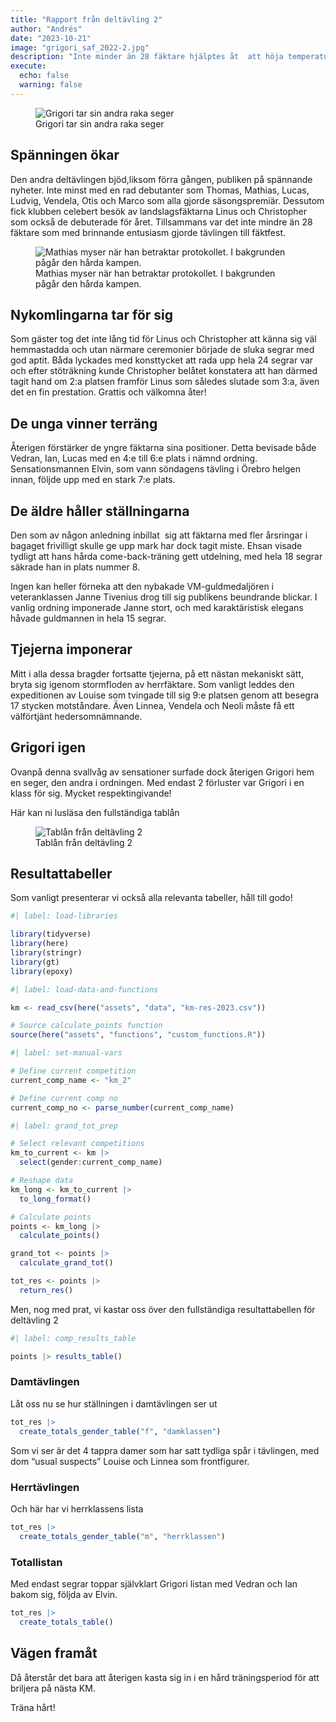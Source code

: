 ```yaml
---
title: "Rapport från deltävling 2"
author: "Andrés"
date: "2023-10-21"
image: "grigori_saf_2022-2.jpg"
description: "Inte minder än 28 fäktare hjälptes åt  att höja temperaturen ytterligare några grader över kokpunkten i KMs deltävling 2. Allt för att vinna ära och berömmelse. Denna gång kunde publiken också glädjas att se landslagsfäktarna Linus från Uppsala och Christopher visa upp sina färdigheter på pisten."
execute:
  echo: false
  warning: false
---
```


![Grigori tar sin andra raka seger](grigori_saf_2022-2.jpg)

## Spänningen ökar

Den andra deltävlingen bjöd,liksom förra gången, publiken på spännande nyheter. Inte minst med en rad debutanter som Thomas, Mathias, Lucas, Ludvig, Vendela, Otis och Marco som alla gjorde säsongspremiär. Dessutom fick klubben celebert besök av landslagsfäktarna Linus och Christopher som också de debuterade för året. Tillsammans var det inte mindre än 28 fäktare som med brinnande entusiasm gjorde tävlingen till fäktfest.

![Mathias myser när han betraktar protokollet. I bakgrunden pågår den hårda kampen.](km-2_kamp%20(1).jpg)

## Nykomlingarna tar för sig

Som gäster tog det inte lång tid för Linus och Christopher att känna sig väl hemmastadda och utan närmare ceremonier började de sluka segrar med god aptit. Båda lyckades med konsttycket att rada upp hela 24 segrar var och efter stöträkning kunde Christopher belåtet konstatera att han därmed tagit hand om 2:a platsen framför Linus som således slutade som 3:a, även det en fin prestation. Grattis och välkomna åter!

## De unga vinner terräng

Återigen förstärker de yngre fäktarna sina positioner. Detta bevisade både Vedran, Ian, Lucas med en 4:e till 6:e plats i nämnd ordning. Sensationsmannen Elvin, som vann söndagens tävling i Örebro helgen innan, följde upp med en stark 7:e plats.

## De äldre håller ställningarna

Den som av någon anledning inbillat  sig att fäktarna med fler årsringar i bagaget frivilligt skulle ge upp mark har dock tagit miste. Ehsan visade tydligt att hans hårda come-back-träning gett utdelning, med hela 18 segrar säkrade han in plats nummer 8.

Ingen kan heller förneka att den nybakade VM-guldmedaljören i veteranklassen Janne Tivenius drog till sig publikens beundrande blickar. I vanlig ordning imponerade Janne stort, och med karaktäristisk elegans håvade guldmannen in hela 15 segrar.

## Tjejerna imponerar

Mitt i alla dessa bragder fortsatte tjejerna, på ett nästan mekaniskt sätt, bryta sig igenom stormfloden av herrfäktare. Som vanligt leddes den expeditionen av Louise som tvingade till sig 9:e platsen genom att besegra 17 stycken motståndare. Även Linnea, Vendela och Neoli måste få ett välförtjänt hedersomnämnande.

## Grigori igen

Ovanpå denna svallvåg av sensationer surfade dock återigen Grigori hem en seger, den andra i ordningen. Med endast 2 förluster var Grigori i en klass för sig. Mycket respektingivande!

Här kan ni lusläsa den fullständiga tablån

![Tablån från deltävling 2](tabla_dt2.jpg)

## Resultattabeller

Som vanligt presenterar vi också alla relevanta tabeller, håll till godo!

```r
#| label: load-libraries

library(tidyverse)
library(here)
library(stringr)
library(gt)
library(epoxy)
```

```r
#| label: load-data-and-functions

km <- read_csv(here("assets", "data", "km-res-2023.csv"))

# Source calculate_points function
source(here("assets", "functions", "custom_functions.R"))
```

```r
#| label: set-manual-vars

# Define current competition
current_comp_name <- "km_2"

# Define current comp no
current_comp_no <- parse_number(current_comp_name)
```

```r
#| label: grand_tot_prep

# Select relevant competitions
km_to_current <- km |> 
  select(gender:current_comp_name)

# Reshape data
km_long <- km_to_current |> 
  to_long_format()

# Calculate points
points <- km_long |> 
  calculate_points()  

grand_tot <- points |> 
  calculate_grand_tot()

tot_res <- points |> 
  return_res()
```

Men, nog med prat, vi kastar oss över den fullständiga resultattabellen för deltävling 2

```r
#| label: comp_results_table

points |> results_table()

```

### Damtävlingen

Låt oss nu se hur ställningen i damtävlingen ser ut

```r

tot_res |> 
  create_totals_gender_table("f", "damklassen")
```

Som vi ser är det 4 tappra damer som har satt tydliga spår i tävlingen, med dom "usual suspects" Louise och Linnea som frontfigurer.

### Herrtävlingen

Och här har vi herrklassens lista

```r
tot_res |> 
  create_totals_gender_table("m", "herrklassen")
```

### Totallistan

Med endast segrar toppar självklart Grigori listan med Vedran och Ian bakom sig, följda av Elvin.

```r
tot_res |>
  create_totals_table()
```

## Vägen framåt

Då återstår det bara att återigen kasta sig in i en hård träningsperiod för att briljera på nästa KM.

Träna hårt!
